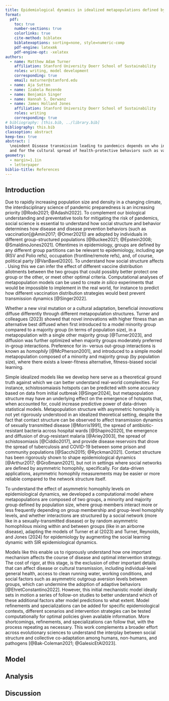 ```yaml
---
title: Epidemiological dynamics in idealized metapopulations defined by asymmetric homophily
format:
  pdf:
    toc: true
    number-sections: true
    colorlinks: true
    cite-method: biblatex
    biblatexoptions: sorting=none, style=numeric-comp
    pdf-engine: latexmk
    pdf-engine-opt: -xelatex
authors:
  - name: Matthew Adam Turner
    affiliation: Stanford University Doerr School of Sustainability
    roles: writing, model development
    corresponding: true
    email: maturner@stanford.edu
  - name: Aja Sutton
  - name: Izabela Rezende
  - name: Benjamin Singer
  - name: Hannah S. Derwanz
  - name: James Holland Jones
    affiliation: Stanford University Doerr School of Sustainability
    roles: writing
    corresponding: true
# bibliography: [this.bib, ../library.bib]
bibliography: this.bib
classoption: abstract
keep-tex: true
abstract: |
  \noindent Disease transmission leading to pandemics depends on who interacts with whom, but we currently lack a rigorous general understanding of exactly how. Metapopulation structure tends to be studied in geospatial terms, with symmetric mixing, i.e., all metapopulation groups have the same symmetric _homophily_, i.e., the same tendency to more or less frequently mix within its own group compared to other groups. Heterogeneous mixing, however, has been recognized to matter for epidemiology of HIV/AIDS, the evolution of treatment-resistant malaria, 
  and for the cultural spread of health-protective behaviors such as vaccination, mask wearing, or healthy eating. Indeed, social relationships are not just important for predicting disease transmission, but also for predicting the behaviors that may increase or decrease infection risk. Therefore, in this paper, we develop an agent-based _coupled contagion_ simulation model of disease and cultural transmission to understand how asymmetric a simple, generic metapopulation structure composed of one minority group and one majority group (by numbers) which have different, asymmetric homophily levels. The model is analyzed in both a sexually-transmitted disease-style model where social interactions are structured by an explicit social network, and an airborne disease-style context where mixing is structured only by asymmetric homophily levels. We (expect to) find that novel variants with higher transmission probabilities diffuse better when they begin in the minority group than the majority group, and that in this case the minority group will suffer a relatively greater share of the infections as a fraction of the total population. Simulated protective measures . This model provides a rigorous baseline evaluation of the effect of asymmetric homophily on disease transmission and pandemic preparedness in an idealized setting. This baseline provides a backdrop for a rigorous understanding of additional complexity to better evaluate real-world pandemic preparedness, such as psychological/emotional effects like out-group aversion and biased assimilation that can inhibit cultural learning between groups, and such as pathogen evolution in addition to transmission studied here.
geometry:
  - margin=1.1in
  - letterpaper
biblio-title: References
---
```


## Introduction

Due to rapidly increasing population size and density in a changing climate, the interdisciplinary science of pandemic preparedness is an increasing priority [@Rodo2021; @Adashi2022]. To complement our biological understanding and preventative tools for mitigating the risk of pandemics, social science is essential to understand how social structure and behavior determines how disease and disease prevention behaviors (such as vaccination[@Amin2017; @Omer2021]) are adopted by individuals in different group-structured populations [@Buckee2021; @Epstein2008; @SmaldinoJones2021]. Oftentimes in epidemiology, groups are defined by any different group partitions can be relevant to epidemiology, including age (RSV and Polio refs), occupation (frontline/remote refs), and, of course, political party [@VanBavel2020]. To understand how social structure affects . Using this we can infer the effect of different vaccine distribution allotments between the two groups that could possibly better protect one group or the other, or meet other optimal criteria. Computational analyses of metapopulation models can be used to create *in silico* experiments that would be impossible to implement in the real world, for instance to predict how different vaccination distribution strategies would best prevent transmission dynamics [@Singer2022].

Whether a new viral mutation or a cultural adaptation, beneficial *innovations* diffuse differently through different metapopulation structures. Turner and colleagues (2023) showed that novel innovations with higher fitness than an alternative best diffused when first introduced to a model minority group compared to a majority group (in terms of population size), in a metapopulation with a single other majority group [@Turner2023], and diffusion was further optimized when majority groups moderately preferred in-group interactions. Preference for in- versus out-group interactions is known as *homophily* [@McPherson2001], and introduced to a simple model metapopulation composed of a minority and majority group (by population size), where there exists a lower-fitness alternative, fitness-biased social learning.

Simple idealized models like we develop here serve as a theoretical ground truth against which we can better understand real-world complexities. For instance, schistosomaiasis hotspots can be predicted with some accuracy based on data from initial outbreak [@Singer2024], but metapopulation structure may have an underlying effect on the emergence of hotspots that, when accounted for, could increase predictive power of data-driven statistical models. Metapopulation structure with asymmetric homophily is not yet rigorously understood in an idealized theoretical setting, despite the fact that contact structure can be observed to affect transmission dynamics of sexually transmitted disease [@Morris1991], the spread of antibiotic-resistant bacteria across hospital wards [@Shapiro2020], the emergence and diffusion of drug-resistant malaria [@Ariey2003], the spread of schistosomiasis [@Ciddio2017], and provide disease reservoirs that drove the spread of tuberculosis and COVID-19 between some prison and community populations [@Sacchi2015; @Ryckman2021]. Contact structure has been rigorously shown to shape epidemiological dynamics [@Arthur2017; @Großmann2021], but not in settings where social networks are defined by asymmetric homophily, specifically. For data-driven applications, asymmetric homophily measurements may be easier or more reliable compared to the network structure itself.

To understand the effect of asymmetric homophily levels on epidemiological dynamics, we developed a computational model where metapopulations are composed of two groups, a minority and majority group defined by population size, where group members interact more or less frequently depending on group membership and group-level homophily levels, and whether interactions are structured by a social network (more like in a sexually-transmitted disease) or by random asymmetric homophilous mixing within and between groups (like in an airborne disease), adapting the models of Turner et al (2023) and Turner, Reynolds, and Jones (2024) for epidemiology by augmenting the social learning dynamic with SIR epidemiological dynamics.

Models like this enable us to rigorously understand how one important mechanism affects the course of disease and optimal intervention strategy. The cost of rigor, at this stage, is the exclusion of other important details that can affect disease or cultural transmission, including individual-level general health, access to clean running water, working conditions, and social factors such as asymmetric outgroup aversion levels between groups, which can undermine the adoption of adaptive behaviors [@EhretConstantino2022]. However, this initial mechanistic model ideally sets in motion a series of follow-on studies to better understand which of these additional factors alter model predictions to what extent. Model refinements and specializations can be added for specific epidemiological contexts, different scenarios and intervention strategies can be tested computationally for optimal policies given available information. More shortcomings, refinements, and specializations can follow that, with the process repeating as necessary. This work complements a broader effort across evolutionary sciences to understand the interplay between social structure and collective co-adaptation among humans, non-humans, and pathogens [@Bak-Coleman2021; @GalesicEtAl2023].

## Model

## Analysis

## Discussion

## 
